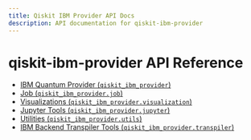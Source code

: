 ```yaml
---
title: Qiskit IBM Provider API Docs
description: API documentation for qiskit-ibm-provider
---
```


# qiskit-ibm-provider API Reference

*   [IBM Quantum Provider (`qiskit_ibm_provider`)](ibm_provider)
*   [Job (`qiskit_ibm_provider.job`)](ibm_job)
*   [Visualizations (`qiskit_ibm_provider.visualization`)](ibm_visualization)
*   [Jupyter Tools (`qiskit_ibm_provider.jupyter`)](ibm_jupyter)
*   [Utilities (`qiskit_ibm_provider.utils`)](ibm_utils)
*   [IBM Backend Transpiler Tools (`qiskit_ibm_provider.transpiler`)](ibm_transpiler)

